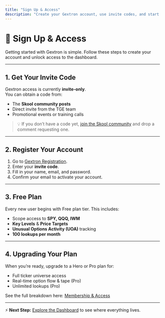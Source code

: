 ```yaml
---
title: "Sign Up & Access"
description: "Create your Gextron account, use invite codes, and start your trial."
---
```


# 🔑 Sign Up & Access

Getting started with Gextron is simple. Follow these steps to create your account and unlock access to the dashboard.

---

## 1. Get Your Invite Code

Gextron access is currently **invite-only**.  
You can obtain a code from:
- The **Skool community posts**  
- Direct invite from the TGE team  
- Promotional events or training calls  

> 💡 If you don’t have a code yet, [join the Skool community](https://www.skool.com/tge-free-4382) and drop a comment requesting one.

---

## 2. Register Your Account

1. Go to [Gextron Registration](https://www.gextron.com/registration).  
2. Enter your **invite code**.  
3. Fill in your name, email, and password.  
4. Confirm your email to activate your account.  

---

## 3. Free Plan

Every new user begins with Free plan tier. This includes:
- Scope access to **SPY, QQQ, IWM**  
- **Key Levels** & **Price Targets**  
- **Unusual Options Activity (UOA)** tracking  
- **100 lookups per month**  

---

## 4. Upgrading Your Plan

When you’re ready, upgrade to a Hero or Pro plan for:
- Full ticker universe access  
- Real-time option flow & tape (Pro)
- Unlimited lookups (Pro)  

See the full breakdown here: [Membership & Access](/membership/plans)

---

⚡ **Next Step:** [Explore the Dashboard](./dashboard) to see where everything lives.
